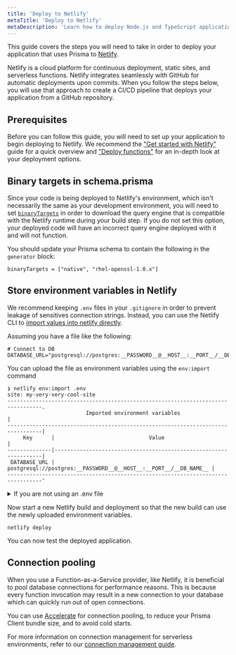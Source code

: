 ```yaml
---
title: 'Deploy to Netlify'
metaTitle: 'Deploy to Netlify'
metaDescription: 'Learn how to deploy Node.js and TypeScript applications that are using Prisma Client to Netlify.'
---
```


<TopBlock>

This guide covers the steps you will need to take in order to deploy your application that uses Prisma to [Netlify](https://www.netlify.com/).

Netlify is a cloud platform for continuous deployment, static sites, and serverless functions. Netlify integrates seamlessly with GitHub for automatic deployments upon commits. When you follow the steps below, you will use that approach to create a CI/CD pipeline that deploys your application from a GitHub repository.

</TopBlock>

## Prerequisites

Before you can follow this guide, you will need to set up your application to begin deploying to Netlify. We recommend the ["Get started with Netlify"](https://docs.netlify.com/get-started/) guide for a quick overview and ["Deploy functions"](https://docs.netlify.com/functions/deploy/?fn-language=ts) for an in-depth look at your deployment options.

## Binary targets in <inlinecode>schema.prisma</inlinecode>

Since your code is being deployed to Netlify's environment, which isn't necessarily the same as your development environment, you will need to set [`binaryTargets`](/orm/reference/prisma-schema-reference#binarytargets-options) in order to download the query engine that is compatible with the Netlify runtime during your build step. If you do not set this option, your deployed code will have an incorrect query engine deployed with it and will not function.

You should update your Prisma schema to contain the following in the `generator` block:

```prisma
binaryTargets = ["native", "rhel-openssl-1.0.x"]
```

## Store environment variables in Netlify

We recommend keeping `.env` files in your `.gitignore` in order to prevent leakage of sensitives connection strings. Instead, you can use the Netlify CLI to [import values into netlify directly](https://docs.netlify.com/environment-variables/get-started/#import-variables-with-the-netlify-cli).

Assuming you have a file like the following:

```env file=.env
# Connect to DB
DATABASE_URL="postgresql://postgres:__PASSWORD__@__HOST__:__PORT__/__DB_NAME__"
```

You can upload the file as environment variables using the `env:import` command

```terminal no-break-terminal
❯ netlify env:import .env
site: my-very-very-cool-site
---------------------------------------------------------------------------------.
                         Imported environment variables                          |
---------------------------------------------------------------------------------|
     Key      |                              Value                               |
--------------|------------------------------------------------------------------|
 DATABASE_URL | postgresql://postgres:__PASSWORD__@__HOST__:__PORT__/__DB_NAME__ |
---------------------------------------------------------------------------------'
```

<details>
<summary>If you are not using an <inlinecode>.env</inlinecode> file</summary>

If you are storing your database connection string and other environment variables in a different method, you will need to manually upload your environment variables to Netlify. These options are [discussed in Netlfiy's documentation](https://docs.netlify.com/environment-variables/get-started/) and one method, uploading via the UI, is described below.

1. Open the Netlify admin UI for the site. You can use Netlify CLI as follows:
   ```terminal
   netlify open --admin
   ```
2. Click **Site settings**:
   ![Netlify admin UI](images/500-06-deploy-to-netlify-site-settings.png)
3. Navigate to **Build & deploy** in the sidebar on the left and select **Environment**.
4. Click **Edit variables** and create a variable with the key `DATABASE_URL` and set its value to your database connection string.
   ![Netlify environment variables](images/500-07-deploy-to-netlify-environment-variables-settings.png)
5. Click **Save**.

</details>

Now start a new Netlify build and deployment so that the new build can use the newly uploaded environment variables.

```terminal no-copy
netlify deploy
```

You can now test the deployed application.

## Connection pooling

When you use a Function-as-a-Service provider, like Netlify, it is beneficial to pool database connections for performance reasons. This is because every function invocation may result in a new connection to your database which can quickly run out of open connections.

You can use [Accelerate](/accelerate) for connection pooling, to reduce your Prisma Client bundle size, and to avoid cold starts.

For more information on connection management for serverless environments, refer to our [connection management guide](/orm/prisma-client/setup-and-configuration/databases-connections#serverless-environments-faas).
